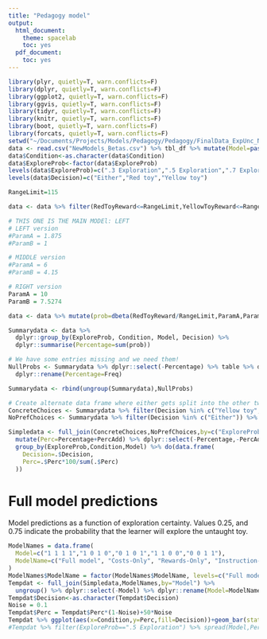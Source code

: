 ```yaml
---
title: "Pedagogy model"
output:
  html_document:
    theme: spacelab
    toc: yes
  pdf_document:
    toc: yes
---
```


```r
library(plyr, quietly=T, warn.conflicts=F)
library(dplyr, quietly=T, warn.conflicts=F)
library(ggplot2, quietly=T, warn.conflicts=F)
library(ggvis, quietly=T, warn.conflicts=F)
library(tidyr, quietly=T, warn.conflicts=F)
library(knitr, quietly=T, warn.conflicts=F)
library(boot, quietly=T, warn.conflicts=F)
library(forcats, quietly=T, warn.conflicts=F)
setwd("~/Documents/Projects/Models/Pedagogy/Pedagogy/FinalData_ExpUnc_NewModels/")
data <- read.csv("NewModels_Betas.csv") %>% tbl_df %>% mutate(Model=paste(LearnC,LearnR,DiscoverC,DiscoverR))
data$Condition<-as.character(data$Condition)
data$ExploreProb<-factor(data$ExploreProb)
levels(data$ExploreProb)=c(".3 Exploration",".5 Exploration",".7 Exploration",".99 Exploration")
levels(data$Decision)=c("Either","Red toy","Yellow toy")

RangeLimit=115

data <- data %>% filter(RedToyReward<=RangeLimit,YellowToyReward<=RangeLimit)

# THIS ONE IS THE MAIN MODEl: LEFT
# LEFT version
#ParamA = 1.875
#ParamB = 1

# MIDDLE version
#ParamA = 6
#ParamB = 4.15

# RIGHT version
ParamA = 10
ParamB = 7.5274

data <- data %>% mutate(prob=dbeta(RedToyReward/RangeLimit,ParamA,ParamB)*dbeta(YellowToyReward/RangeLimit,ParamB,ParamA))

Summarydata <- data %>%
  dplyr::group_by(ExploreProb, Condition, Model, Decision) %>%
  dplyr::summarise(Percentage=sum(prob))

# We have some entries missing and we need them!
NullProbs <- Summarydata %>% dplyr::select(-Percentage) %>% table %>% data.frame %>% filter(Freq==0) %>%
  dplyr::rename(Percentage=Freq)

Summarydata <- rbind(ungroup(Summarydata),NullProbs)

# Create alternate data frame where either gets split into the other two categories (as children will choose at random).
ConcreteChoices <- Summarydata %>% filter(Decision %in% c("Yellow toy","Red toy"))
NoPrefChoices <- Summarydata %>% filter(Decision %in% c("Either")) %>% mutate(PercAdd=Percentage/2) %>% dplyr::select(-Percentage,-Decision)

Simpledata <- full_join(ConcreteChoices,NoPrefChoices,by=c("ExploreProb","Condition","Model")) %>%
  mutate(Perc=Percentage+PercAdd) %>% dplyr::select(-Percentage,-PercAdd) %>%
  group_by(ExploreProb,Condition,Model) %>% do(data.frame(
    Decision=.$Decision,
    Perc=.$Perc*100/sum(.$Perc)
  ))
```

# Full model predictions

Model predictions as a function of exploration certainty. Values 0.25, and 0.75 indicate the probability that the learner will explore the untaught toy.


```r
ModelNames = data.frame(
  Model=c("1 1 1 1","1 0 1 0","0 1 0 1","1 1 0 0","0 0 1 1"),
  ModelName=c("Full model", "Costs-Only", "Rewards-Only", "Instruction-Only", "Exploration-Only")
)
ModelNames$ModelName = factor(ModelNames$ModelName, levels=c("Full model","Costs-Only","Rewards-Only","Instruction-Only","Exploration-Only"))
Tempdat <- full_join(Simpledata,ModelNames,by="Model") %>%
  ungroup() %>% dplyr::select(-Model) %>% dplyr::rename(Model=ModelName)
Tempdat$Decision<-as.character(Tempdat$Decision)
Noise = 0.1
Tempdat$Perc = Tempdat$Perc*(1-Noise)+50*Noise
Tempdat %>% ggplot(aes(x=Condition,y=Perc,fill=Decision))+geom_bar(stat="identity")+facet_grid(Model~ExploreProb)+theme_bw()+scale_fill_manual(values=c("#C7363D","#EBE549"))+scale_y_continuous("Percentage\nof choices")
#Tempdat %>% filter(ExploreProb==".5 Exploration") %>% spread(Model,Perc) %>% write.csv("Results.csv",row.names=F)
```
